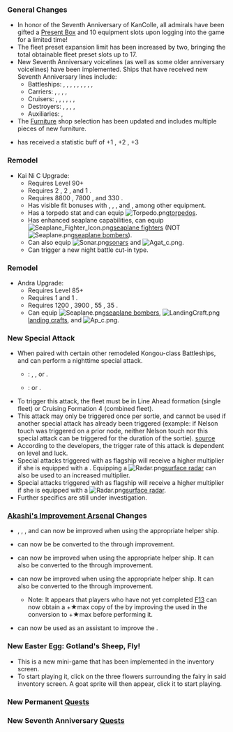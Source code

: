{{Update|pagename={{{pagename|}}}
|banner = Wikia_2020_April_23rd_Banner.png
|maintenance_start = {{Maintenance|start|short=true}}
|maintenance_end = {{Maintenance|end|short=true}}
}}
===General Changes===
*In honor of the Seventh Anniversary of KanColle, all admirals have been gifted a [[Present Box]] and 10 equipment slots upon logging into the game for a limited time!
*The fleet preset expansion limit has been increased by two, bringing the total obtainable fleet preset slots up to 17.
*New Seventh Anniversary voicelines (as well as some older anniversary voicelines) have been implemented. Ships that have received new Seventh Anniversary lines include:
**Battleships: {{ShipLink|Yamato}}, {{ShipLink|Musashi}}, {{ShipLink|Nagato}}, {{ShipLink|Mutsu}}, {{ShipLink|Ise}}, {{ShipLink|Hyuuga}}, {{ShipLink|Kongou}}, {{ShipLink|Hiei}}, {{ShipLink|Kirishima}}, {{ShipLink|Haruna}}
**Carriers: {{ShipLink|Shoukaku}}, {{ShipLink|Zuikaku}}, {{ShipLink|Zuihou}}, {{ShipLink|Hiyou}}, {{ShipLink|Shinyou}}
**Cruisers: {{ShipLink|Takao}}, {{ShipLink|Atago}}, {{ShipLink|Jintsuu}}, {{ShipLink|Sendai}}, {{ShipLink|Naka}}, {{ShipLink|Noshiro}}, {{ShipLink|Yahagi}}
**Destroyers: {{ShipLink|Suzutsuki}}, {{ShipLink|Hatsushimo}}, {{ShipLink|Wakaba}}, {{ShipLink|Shiratsuyu}}, {{ShipLink|Shigure}}
**Auxiliaries: {{ShipLink|Nisshin}}, {{ShipLink|Hayasui}}
*The [[Furniture]] shop selection has been updated and includes multiple pieces of new furniture.
*{{ShipLink|Kongou/Kai Ni C}} has received a statistic buff of +1 {{Firepower}}, +2 {{Torpedo}}, +3 {{Armor}}

==={{ShipLink|Hiei/Kai Ni C}} Remodel===
{{SeasonalGallery|slideshow=true|Hiei/Kai Ni C}}
*Kai Ni C Upgrade: {{ShipLink|Hiei/Kai Ni C}}
**Requires Level 90+
**Requires 2 {{EquipmentLink|Remodel Blueprint|text=Blueprints}}, 2 {{EquipmentLink|New Model Gun Mount Improvement Material}}, and 1 {{EquipmentLink|Action Report}}.
**Requires 8800 {{ammo}}, 7800 {{steel}}, and 330 {{Devmat}}.
**Has visible fit bonuses with {{EquipmentLink|35.6cm Twin Gun Mount Kai}}, {{EquipmentLink|53cm Twin Torpedo Mount}}, {{EquipmentLink|New Kanhon Design Anti-torpedo Bulge (Large)}}, and {{EquipmentLink|New Model High Temperature High Pressure Boiler}}, among other equipment.
**Has a torpedo stat and can equip [[File:Torpedo.png]][[List of Torpedoes by stats|torpedos]].
**Has enhanced seaplane capabilities, can equip [[File:Seaplane Fighter Icon.png]][[List of Seaplanes by stats|seaplane fighters]] (NOT [[File:Seaplane.png]][[List of Seaplanes by stats|seaplane bombers]]).
**Can also equip [[File:Sonar.png]][[List of Anti-Submarine Equipment by stats|sonars]] and [[File:Agat c.png]]{{EquipmentLink|WG42 (Wurfgerät 42)|text=anti-ground equipment}}.
**Can trigger a new night battle cut-in type.

==={{ShipLink|Gotland/Andra}} Remodel===
{{SeasonalGallery|slideshow=true|Gotland/Andra}}
*Andra Upgrade: {{ShipLink|Gotland/Andra}}
**Requires Level 85+
**Requires 1 {{EquipmentLink|Remodel Blueprint|text=Blueprint}} and 1 {{EquipmentLink|Prototype Flight Deck Catapult}}.
**Requires 1200 {{ammo}}, 3900 {{steel}}, 55 {{Devmat}}, 35 {{Conmat}}.
**Can equip [[File:Seaplane.png]][[List of Seaplanes by stats|seaplane bombers]], [[File:LandingCraft.png]][[List of Landing Crafts by stats|landing crafts]], and [[File:Ap c.png]]{{EquipmentLink|Skilled Carrier-based Aircraft Maintenance Personnel}}.

===New {{ShipLink|Kongou/Kai Ni C|Hiei/Kai Ni C|text=Kongou-class Third Remodel}} Special Attack===
*When paired with certain other remodeled Kongou-class Battleships, {{ShipLink|Kongou/Kai Ni C}} and {{ShipLink|Hiei/Kai Ni C}} can perform a nighttime special attack.
**{{ShipLink|Kongou/Kai Ni C}}: {{ShipLink|Hiei/Kai Ni C}}, {{ShipLink|Haruna/Kai Ni}}, or {{ShipLink|Warspite}}.
**{{ShipLink|Hiei/Kai Ni C}}: {{ShipLink|Kongou/Kai Ni C}} or {{ShipLink|Kirishima/Kai Ni}}.
*To trigger this attack, the fleet must be in Line Ahead formation (single fleet) or Cruising Formation 4 (combined fleet).
*This attack may only be triggered once per sortie, and cannot be used if another special attack has already been triggered (example: if Nelson touch was triggered on a prior node, neither Nelson touch nor this special attack can be triggered for the duration of the sortie). [https://twitter.com/KanColle_STAFF/status/1253259007843696640 source]
*According to the developers, the trigger rate of this attack is dependent on level and luck.
*Special attacks triggered with {{ShipLink|Hiei/Kai Ni C}} as flagship will receive a higher multiplier if she is equipped with a {{EquipmentLink|Type 96 150cm Searchlight|text=large searchlight}}. Equipping a [[File:Radar.png]][[List of Radars by stats|surface radar]] can also be used to an increased multiplier.
*Special attacks triggered with {{ShipLink|Kongou/Kai Ni C}} as flagship will receive a higher multiplier if she is equipped with a [[File:Radar.png]][[List of Radars by stats|surface radar]].
*Further specifics are still under investigation.

===[[Akashi's Improvement Arsenal]] Changes===
*{{EquipmentLink|Skua}}, {{EquipmentLink|Swordfish Mk.II Kai (Reconnaissance Seaplane Model)}}, {{EquipmentLink|Swordfish Mk.III Kai (Seaplane Model)}}, and {{EquipmentLink|Bofors 15.2cm Twin Gun Mount Model 1930}} can now be improved when using the appropriate helper ship.
*{{EquipmentLink|Swordfish (Seaplane Model)}} can now be be converted to the {{EquipmentLink|Swordfish Mk.II Kai (Reconnaissance Seaplane Model)}} through improvement.
*{{EquipmentLink|S9 Osprey}} can now be improved when using the appropriate helper ship. It can also be converted to the {{EquipmentLink|Swordfish Mk.III Kai (Seaplane Model)}} through improvement.
*{{EquipmentLink|Type 97 Torpedo Bomber (Tomonaga Squadron)}} can now be improved when using the appropriate helper ship. It can also be converted to the {{EquipmentLink|Tenzan Model 12 (Tomonaga Squadron)}} through improvement.
**Note: It appears that players who have not yet completed [[Quests#F13|F13]] can now obtain a +★max copy of the {{EquipmentLink|Tenzan Model 12 (Tomonaga Squadron)}} by improving the {{EquipmentLink|Type 97 Torpedo Bomber (Tomonaga Squadron)}} used in the conversion to +★max before performing it.
*{{ShipLink|Hiei/Kai Ni C}} can now be used as an assistant to improve the {{EquipmentLink|35.6cm Twin Gun Mount Kai}}.
{{{!}} class="mw-collapsible mw-collapsed wikitable" style="text-align: center; width:100%;"
! colspan="1" {{!}}{{new}}&{{updated}} Akashi's Improvement Arsenal: Equipment Tables
{{!}}-
{{!}}

{{ImprovementTableKai
|!new
|#
|Skua
|Swordfish Mk.II Kai (Reconnaissance Seaplane Model)
|Swordfish Mk.III Kai (Seaplane Model)
|Bofors 15.2cm Twin Gun Mount Model 1930
|S9 Osprey
|Type 97 Torpedo Bomber (Tomonaga Squadron)
|custom_row_new_content = <h3>New Equipment</h3>
}}
{{!}}-

{{!}}

{{ImprovementTableKai
|!updated
|#
|Swordfish (Seaplane Model)
|35.6cm Twin Gun Mount Kai
|custom_row_updated_content = <h3>Updated Equipment</h3>
}}
{{!}}}

===New Easter Egg: Gotland's Sheep, Fly!===
*This is a new mini-game that has been implemented in the inventory screen.
*To start playing it, click on the three flowers surrounding the fairy in said inventory screen. A goat sprite will then appear, click it to start playing.

===New Permanent [[Quests]]===
{{Quest2|Sortie|filterIDs=B144 B145 B146}}

===New Seventh Anniversary [[Quests]]===
{{Quest2|Seasonal|filterIDs=7thAnvLC1 7thAnvLB1 7thAnvLB2 7thAnvLB3}}
{{Update/Footer|pagename={{{pagename|}}}
}}